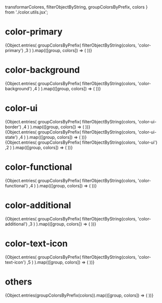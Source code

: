 
  transformarColores,
  filterObjectByString,
  groupColorsByPrefix,
  colors
} from './color.utils.jsx';


<Meta title="DesignTokens/Colors2" />

<h1>color-primary</h1>

<ColorPalette>
  {Object.entries(
    groupColorsByPrefix(
      filterObjectByString(colors, 'color-primary')
      ,3
      )
    ).map(([group, colors]) => (
    <ColorItem
      key={group}
      title={group.replace('dt-color-', '').replace(/-/g, ' ').toUpperCase()}
      colors={transformarColores(colors)}
    />
  ))}
</ColorPalette>

<h1>color-background</h1>
<div>
  {Object.entries(
    groupColorsByPrefix(
      filterObjectByString(colors, 'color-background')
      ,4
      )
    ).map(([group, colors]) => (
    <ColorItem
      key={group}
      title={group.replace('dt-color-', '').replace(/-/g, ' ').toUpperCase()}
      colors={transformarColores(colors)}
    />
  ))}
</div>


<h1>color-ui</h1>
<div>
  {Object.entries(
    groupColorsByPrefix(
      filterObjectByString(colors, 'color-ui-border')
      ,4
      )
    ).map(([group, colors]) => (
    <ColorItem
      key={group}
      title={group.replace('dt-color-', '').replace(/-/g, ' ').toUpperCase()}
      colors={transformarColores(colors)}
    />
  ))}
</div>
<div>
  {Object.entries(
    groupColorsByPrefix(
      filterObjectByString(colors, 'color-ui-state')
      ,4
      )
    ).map(([group, colors]) => (
    <ColorItem
      key={group}
      title={group.replace('dt-color-', '').replace(/-/g, ' ').toUpperCase()}
      colors={transformarColores(colors)}
    />
  ))}
</div>
<div>
  {Object.entries(
    groupColorsByPrefix(
      filterObjectByString(colors, 'color-ui')
      ,2
      )
    ).map(([group, colors]) => (
    <ColorItem
      key={group}
      title={group.replace('dt-color-', '').replace(/-/g, ' ').toUpperCase()}
      colors={transformarColores(colors)}
    />
  ))}
</div>



<h1>color-functional</h1>
<div>
  {Object.entries(
    groupColorsByPrefix(
      filterObjectByString(colors, 'color-functional')
      ,4
      )
    ).map(([group, colors]) => (
    <ColorItem
      key={group}
      title={group.replace('dt-color-', '').replace(/-/g, ' ').toUpperCase()}
      colors={transformarColores(colors)}
    />
  ))}
</div>

<h1>color-additional</h1>
<div>
  {Object.entries(
    groupColorsByPrefix(
      filterObjectByString(colors, 'color-additional')
      ,3
      )
    ).map(([group, colors]) => (
    <ColorItem
      key={group}
      title={group.replace('dt-color-', '').replace(/-/g, ' ').toUpperCase()}
      colors={transformarColores(colors)}
    />
  ))}
</div>

<h1>color-text-icon</h1>
<div>
  {Object.entries(
    groupColorsByPrefix(
      filterObjectByString(colors, 'color-text-icon')
      ,5
      )
    ).map(([group, colors]) => (
    <ColorItem
      key={group}
      title={group.replace('dt-color-', '').replace(/-/g, ' ').toUpperCase()}
      colors={transformarColores(colors)}
    />
  ))}
</div>

<h1>others</h1>
<div>
  {Object.entries(groupColorsByPrefix(colors)).map(([group, colors]) => (
    <ColorItem
      key={group}
      title={group.replace('dt-color-', '').replace(/-/g, ' ').toUpperCase()}
      colors={transformarColores(colors)}
    />
  ))}
</div>

